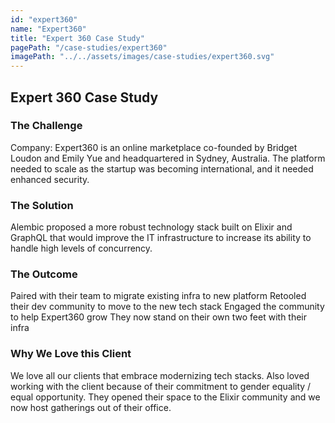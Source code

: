 ```yaml
---
id: "expert360"
name: "Expert360"
title: "Expert 360 Case Study"
pagePath: "/case-studies/expert360"
imagePath: "../../assets/images/case-studies/expert360.svg"
---
```


## Expert 360 Case Study

### The Challenge

Company: Expert360 is an online marketplace co-founded by Bridget Loudon and Emily Yue and headquartered in Sydney, Australia.
The platform needed to scale as the startup was becoming international, and it needed enhanced security.

### The Solution

Alembic proposed a more robust technology stack built on Elixir and GraphQL that would improve the IT infrastructure to increase its ability to handle high levels of concurrency.

### The Outcome

Paired with their team to migrate existing infra to new platform
Retooled their dev community to move to the new tech stack
Engaged the community to help Expert360 grow
They now stand on their own two feet with their infra

### Why We Love this Client

We love all our clients that embrace modernizing tech stacks.
Also loved working with the client because of their commitment to gender equality / equal opportunity.
They opened their space to the Elixir community and we now host gatherings out of their office.
